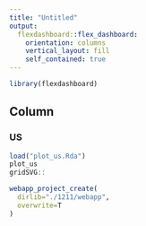 ```yaml
---
title: "Untitled"
output: 
  flexdashboard::flex_dashboard:
    orientation: columns
    vertical_layout: fill
    self_contained: true
---
```


```r
library(flexdashboard)
```

Column {data-width=600}
-----------------------------------------------------------------------

### US

```r
load("plot_us.Rda")
plot_us
gridSVG::
```

```r
webapp_project_create(
  dirlib="./1211/webapp",
  overwrite=T
)
```




